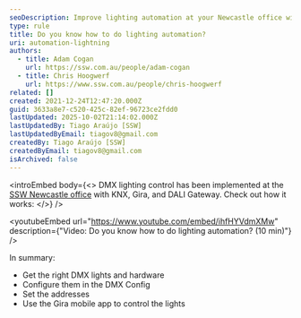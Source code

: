 ```yaml
---
seoDescription: Improve lighting automation at your Newcastle office with DMX control, KNX integration and Gira mobile app.
type: rule
title: Do you know how to do lighting automation?
uri: automation-lightning
authors:
  - title: Adam Cogan
    url: https://ssw.com.au/people/adam-cogan
  - title: Chris Hoogwerf
    url: https://www.ssw.com.au/people/chris-hoogwerf
related: []
created: 2021-12-24T12:47:20.000Z
guid: 3633a8e7-c520-425c-82ef-96723ce2fdd0
lastUpdated: 2025-10-02T21:14:02.000Z
lastUpdatedBy: Tiago Araújo [SSW]
lastUpdatedByEmail: tiagov8@gmail.com
createdBy: Tiago Araújo [SSW]
createdByEmail: tiagov8@gmail.com
isArchived: false
---
```


<introEmbed
  body={<>
DMX lighting control has been implemented at the [SSW Newcastle office](https://www.ssw.com.au/offices/newcastle) with KNX, Gira, and DALI Gateway. Check out how it works:
  </>}
/>

<youtubeEmbed url="https://www.youtube.com/embed/ihfHYVdmXMw" description={"Video: Do you know how to do lighting automation? (10 min)"} />


In summary:

* Get the right DMX lights and hardware
* Configure them in the DMX Config
* Set the addresses
* Use the Gira mobile app to control the lights
